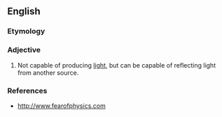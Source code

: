 {{also|nonluminous}}

==English==

===Etymology===
{{prefix|non|luminous|lang=en}}

===Adjective===
{{en-adj}}

# Not capable of producing [[light]], but can be capable of reflecting light from another source.

===References===
* http://www.fearofphysics.com